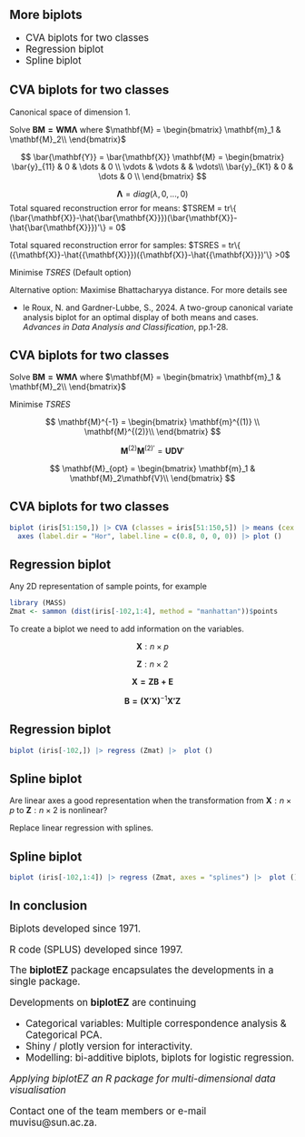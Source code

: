 ## More biplots

::: {style="font-size: 120%;"}
-   CVA biplots for two classes
-   Regression biplot
-   Spline biplot
:::

## CVA biplots for two classes

Canonical space of dimension 1.

Solve $\mathbf{BM=WM\Lambda}$ where $\mathbf{M} = \begin{bmatrix}
                      \mathbf{m}_1 & \mathbf{M}_2\\
             \end{bmatrix}$

$$
\bar{\mathbf{Y}} = \bar{\mathbf{X}} \mathbf{M} = \begin{bmatrix}
                                  \bar{y}_{11} & 0      & \dots & 0 \\
                                  \vdots       & \vdots &       & \vdots\\
                                  \bar{y}_{K1} & 0      & \dots & 0 \\
                                    \end{bmatrix}
$$

$$
\mathbf{\Lambda} = diag(\lambda, 0, ..., 0)
$$ Total squared reconstruction error for means: $TSREM = tr\{ (\bar{\mathbf{X}}-\hat{\bar{\mathbf{X}}})(\bar{\mathbf{X}}-\hat{\bar{\mathbf{X}}})'\} = 0$

Total squared reconstruction error for samples: $TSRES = tr\{ ({\mathbf{X}}-\hat{{\mathbf{X}}})({\mathbf{X}}-\hat{{\mathbf{X}}})'\} >0$

Minimise $TSRES$ (Default option)

Alternative option: Maximise Bhattacharyya distance. For more details see

-   le Roux, N. and Gardner-Lubbe, S., 2024. A two-group canonical variate analysis biplot for an optimal display of both means and cases. *Advances in Data Analysis and Classification*, pp.1-28.

## CVA biplots for two classes

Solve $\mathbf{BM=WM\Lambda}$ where $\mathbf{M} = \begin{bmatrix}
                      \mathbf{m}_1 & \mathbf{M}_2\\
             \end{bmatrix}$

Minimise $TSRES$

$$
\mathbf{M}^{-1} = \begin{bmatrix}
                      \mathbf{m}^{(1)} \\
                      \mathbf{M}^{(2)}\\
             \end{bmatrix}
$$

$$
\mathbf{M}^{(2)}\mathbf{M}^{(2)'} = \mathbf{UDV}'
$$

$$
\mathbf{M}_{opt} = \begin{bmatrix}
                      \mathbf{m}_1 & \mathbf{M}_2\mathbf{V}\\
             \end{bmatrix}
$$

## CVA biplots for two classes

```r
biplot (iris[51:150,]) |> CVA (classes = iris[51:150,5]) |> means (cex = 2) |>
  axes (label.dir = "Hor", label.line = c(0.8, 0, 0, 0)) |> plot ()
```

## Regression biplot

Any 2D representation of sample points, for example

```r
library (MASS)
Zmat <- sammon (dist(iris[-102,1:4], method = "manhattan"))$points
```

To create a biplot we need to add information on the variables.

$$
\mathbf{X}:n \times p
$$

$$
\mathbf{Z}:n \times 2
$$

$$
\mathbf{X = ZB + E}
$$

$$
\mathbf{B = (X'X)}^{-1}\mathbf{X'Z}
$$

## Regression biplot

```r
biplot (iris[-102,]) |> regress (Zmat) |>  plot ()
```

## Spline biplot

Are linear axes a good representation when the transformation from $\mathbf{X}:n \times p$ to $\mathbf{Z}:n \times 2$ is nonlinear?

Replace linear regression with splines.

## Spline biplot

```r
biplot (iris[-102,1:4]) |> regress (Zmat, axes = "splines") |>  plot ()
```

## In conclusion
::: {style="font-size: 120%;"}
Biplots developed since 1971.

R code (SPLUS) developed since 1997.

The **biplotEZ** package encapsulates the developments in a single package.

Developments on **biplotEZ** are continuing

* Categorical variables: Multiple correspondence analysis & Categorical PCA.
* Shiny / plotly version for interactivity.
* Modelling: bi-additive biplots, biplots for logistic regression.

*Applying biplotEZ an R package for multi-dimensional data visualisation*

Contact one of the team members or e-mail muvisu@sun.ac.za.
:::